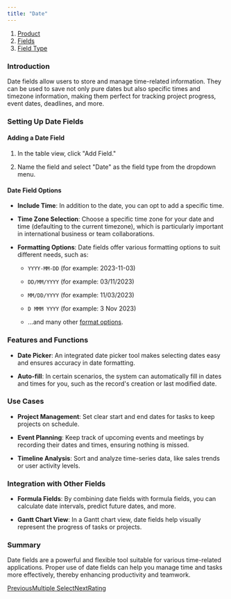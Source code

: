 ```yaml
---
title: "Date"
---
```


1. [Product](/product)
2. [Fields](/product/fields)
3. [Field Type](/product/fields/field-type)

### Introduction

Date fields allow users to store and manage time-related information. They can be used to save not only pure dates but also specific times and timezone information, making them perfect for tracking project progress, event dates, deadlines, and more.

### Setting Up Date Fields

#### Adding a Date Field

1. In the table view, click "Add Field."

2. Name the field and select "Date" as the field type from the dropdown menu.

#### Date Field Options

* **Include Time**: In addition to the date, you can opt to add a specific time.

* **Time Zone Selection**: Choose a specific time zone for your date and time (defaulting to the current timezone), which is particularly important in international business or team collaborations.

* **Formatting Options**: Date fields offer various formatting options to suit different needs, such as:

  * `YYYY-MM-DD` (for example: 2023-11-03)

  * `DD/MM/YYYY` (for example: 03/11/2023)

  * `MM/DD/YYYY` (for example: 11/03/2023)

  * `D MMM YYYY` (for example: 3 Nov 2023)

  * ...and many other [format options](/product/fields/formatting).

### Features and Functions

* **Date Picker**: An integrated date picker tool makes selecting dates easy and ensures accuracy in date formatting.

* **Auto-fill**: In certain scenarios, the system can automatically fill in dates and times for you, such as the record's creation or last modified date.

### Use Cases

* **Project Management**: Set clear start and end dates for tasks to keep projects on schedule.

* **Event Planning**: Keep track of upcoming events and meetings by recording their dates and times, ensuring nothing is missed.

* **Timeline Analysis**: Sort and analyze time-series data, like sales trends or user activity levels.

### Integration with Other Fields

* **Formula Fields**: By combining date fields with formula fields, you can calculate date intervals, predict future dates, and more.

* **Gantt Chart View**: In a Gantt chart view, date fields help visually represent the progress of tasks or projects.

### Summary

Date fields are a powerful and flexible tool suitable for various time-related applications. Proper use of date fields can help you manage time and tasks more effectively, thereby enhancing productivity and teamwork.

[PreviousMultiple Select](/product/fields/field-type/multiple-select)[NextRating](/product/fields/field-type/rating)
